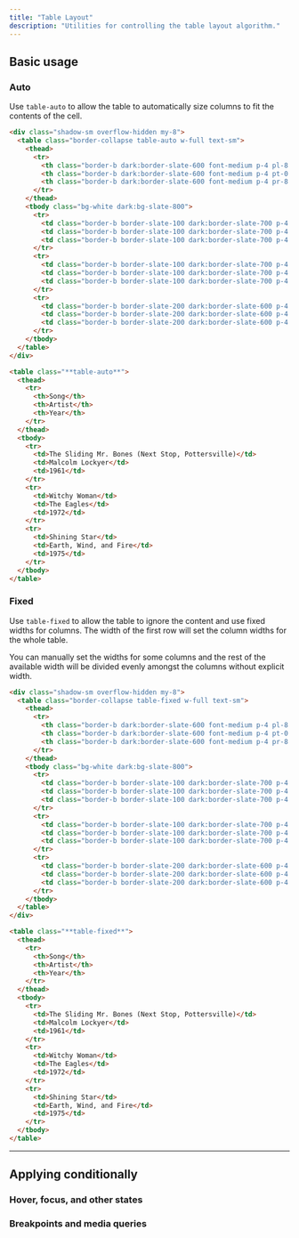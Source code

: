 ```yaml
---
title: "Table Layout"
description: "Utilities for controlling the table layout algorithm."
---
```




## Basic usage

### Auto

Use `table-auto` to allow the table to automatically size columns to fit the contents of the cell.

```html {{ mode: 'example', p: 'none' }}
<div class="shadow-sm overflow-hidden my-8">
  <table class="border-collapse table-auto w-full text-sm">
    <thead>
      <tr>
        <th class="border-b dark:border-slate-600 font-medium p-4 pl-8 pt-0 pb-3 text-slate-400 dark:text-slate-200 text-left">Song</th>
        <th class="border-b dark:border-slate-600 font-medium p-4 pt-0 pb-3 text-slate-400 dark:text-slate-200 text-left">Artist</th>
        <th class="border-b dark:border-slate-600 font-medium p-4 pr-8 pt-0 pb-3 text-slate-400 dark:text-slate-200 text-left">Year</th>
      </tr>
    </thead>
    <tbody class="bg-white dark:bg-slate-800">
      <tr>
        <td class="border-b border-slate-100 dark:border-slate-700 p-4 pl-8 text-slate-500 dark:text-slate-400">The Sliding Mr. Bones (Next Stop, Pottersville)</td>
        <td class="border-b border-slate-100 dark:border-slate-700 p-4 text-slate-500 dark:text-slate-400">Malcolm Lockyer</td>
        <td class="border-b border-slate-100 dark:border-slate-700 p-4 pr-8 text-slate-500 dark:text-slate-400">1961</td>
      </tr>
      <tr>
        <td class="border-b border-slate-100 dark:border-slate-700 p-4 pl-8 text-slate-500 dark:text-slate-400">Witchy Woman</td>
        <td class="border-b border-slate-100 dark:border-slate-700 p-4 text-slate-500 dark:text-slate-400">The Eagles</td>
        <td class="border-b border-slate-100 dark:border-slate-700 p-4 pr-8 text-slate-500 dark:text-slate-400">1972</td>
      </tr>
      <tr>
        <td class="border-b border-slate-200 dark:border-slate-600 p-4 pl-8 text-slate-500 dark:text-slate-400">Shining Star</td>
        <td class="border-b border-slate-200 dark:border-slate-600 p-4 text-slate-500 dark:text-slate-400">Earth, Wind, and Fire</td>
        <td class="border-b border-slate-200 dark:border-slate-600 p-4 pr-8 text-slate-500 dark:text-slate-400">1975</td>
      </tr>
    </tbody>
  </table>
</div>
```

```html
<table class="**table-auto**">
  <thead>
    <tr>
      <th>Song</th>
      <th>Artist</th>
      <th>Year</th>
    </tr>
  </thead>
  <tbody>
    <tr>
      <td>The Sliding Mr. Bones (Next Stop, Pottersville)</td>
      <td>Malcolm Lockyer</td>
      <td>1961</td>
    </tr>
    <tr>
      <td>Witchy Woman</td>
      <td>The Eagles</td>
      <td>1972</td>
    </tr>
    <tr>
      <td>Shining Star</td>
      <td>Earth, Wind, and Fire</td>
      <td>1975</td>
    </tr>
  </tbody>
</table>
```

### Fixed

Use `table-fixed` to allow the table to ignore the content and use fixed widths for columns. The width of the first row will set the column widths for the whole table.

You can manually set the widths for some columns and the rest of the available width will be divided evenly amongst the columns without explicit width.

```html {{ mode: 'example', p: 'none' }}
<div class="shadow-sm overflow-hidden my-8">
  <table class="border-collapse table-fixed w-full text-sm">
    <thead>
      <tr>
        <th class="border-b dark:border-slate-600 font-medium p-4 pl-8 pt-0 pb-3 text-slate-400 dark:text-slate-200 text-left">Song</th>
        <th class="border-b dark:border-slate-600 font-medium p-4 pt-0 pb-3 text-slate-400 dark:text-slate-200 text-left">Artist</th>
        <th class="border-b dark:border-slate-600 font-medium p-4 pr-8 pt-0 pb-3 text-slate-400 dark:text-slate-200 text-left">Year</th>
      </tr>
    </thead>
    <tbody class="bg-white dark:bg-slate-800">
      <tr>
        <td class="border-b border-slate-100 dark:border-slate-700 p-4 pl-8 text-slate-500 dark:text-slate-400">The Sliding Mr. Bones (Next Stop, Pottersville)</td>
        <td class="border-b border-slate-100 dark:border-slate-700 p-4 text-slate-500 dark:text-slate-400">Malcolm Lockyer</td>
        <td class="border-b border-slate-100 dark:border-slate-700 p-4 pr-8 text-slate-500 dark:text-slate-400">1961</td>
      </tr>
      <tr>
        <td class="border-b border-slate-100 dark:border-slate-700 p-4 pl-8 text-slate-500 dark:text-slate-400">Witchy Woman</td>
        <td class="border-b border-slate-100 dark:border-slate-700 p-4 text-slate-500 dark:text-slate-400">The Eagles</td>
        <td class="border-b border-slate-100 dark:border-slate-700 p-4 pr-8 text-slate-500 dark:text-slate-400">1972</td>
      </tr>
      <tr>
        <td class="border-b border-slate-200 dark:border-slate-600 p-4 pl-8 text-slate-500 dark:text-slate-400">Shining Star</td>
        <td class="border-b border-slate-200 dark:border-slate-600 p-4 text-slate-500 dark:text-slate-400">Earth, Wind, and Fire</td>
        <td class="border-b border-slate-200 dark:border-slate-600 p-4 pr-8 text-slate-500 dark:text-slate-400">1975</td>
      </tr>
    </tbody>
  </table>
</div>
```

```html
<table class="**table-fixed**">
  <thead>
    <tr>
      <th>Song</th>
      <th>Artist</th>
      <th>Year</th>
    </tr>
  </thead>
  <tbody>
    <tr>
      <td>The Sliding Mr. Bones (Next Stop, Pottersville)</td>
      <td>Malcolm Lockyer</td>
      <td>1961</td>
    </tr>
    <tr>
      <td>Witchy Woman</td>
      <td>The Eagles</td>
      <td>1972</td>
    </tr>
    <tr>
      <td>Shining Star</td>
      <td>Earth, Wind, and Fire</td>
      <td>1975</td>
    </tr>
  </tbody>
</table>
```

---

## <Heading ignore>Applying conditionally</Heading>

### <Heading ignore>Hover, focus, and other states</Heading>

<HoverFocusAndOtherStates element="table" featuredClass="table-fixed" />

### <Heading ignore>Breakpoints and media queries</Heading>

<BreakpointsAndMediaQueries element="table" featuredClass="table-fixed" />
